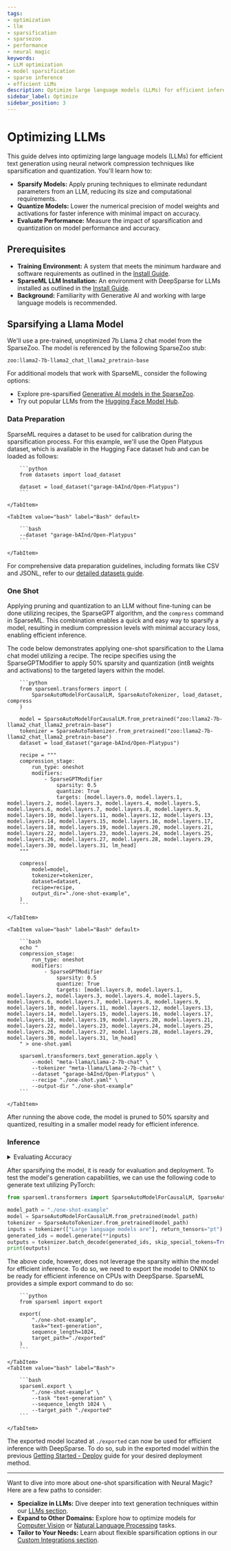 ```yaml
---
tags:
- optimization
- llm
- sparsification
- sparsezoo
- performance
- neural magic
keywords:
- LLM optimization
- model sparsification
- sparse inference
- efficient LLMs
description: Optimize large language models (LLMs) for efficient inference using one-shot pruning and quantization. Learn how to improve model performance and reduce costs without sacrificing accuracy.
sidebar_label: Optimize
sidebar_position: 3
---
```


# Optimizing LLMs

This guide delves into optimizing large language models (LLMs) for efficient text generation using neural network compression techniques like sparsification and quantization.
You'll learn how to:

- <b>Sparsify Models:</b> Apply pruning techniques to eliminate redundant parameters from an LLM, reducing its size and computational requirements.
- <b>Quantize Models:</b> Lower the numerical precision of model weights and activations for faster inference with minimal impact on accuracy.
- <b>Evaluate Performance:</b> Measure the impact of sparsification and quantization on model performance and accuracy.

## Prerequisites

- <b>Training Environment:</b> A system that meets the minimum hardware and software requirements as outlined in the [Install Guide](./install/#prerequisites).
- <b>SparseML LLM Installation:</b> An environment with DeepSparse for LLMs installed as outlined in the [Install Guide](./install#llms---causal-language-modeling).
- <b>Background:</b> Familiarity with Generative AI and working with large language models is recommended.

## Sparsifying a Llama Model

We'll use a pre-trained, unoptimized 7b Llama 2 chat model from the SparseZoo.
The model is referenced by the following SparseZoo stub:
```text
zoo:llama2-7b-llama2_chat_llama2_pretrain-base
```

For additional models that work with SparseML, consider the following options:
- Explore pre-sparsified [Generative AI models in the SparseZoo](https://sparsezoo.neuralmagic.com/?modelSet=generative_ai).
- Try out popular LLMs from the [Hugging Face Model Hub](https://huggingface.co/models?pipeline_tag=causal-lm).

### Data Preparation

SparseML requires a dataset to be used for calibration during the sparsification process.
For this example, we'll use the Open Platypus dataset, which is available in the Hugging Face dataset hub and can be loaded as follows:

<Tabs>
    <TabItem value="python" label="Python" default>

        ```python
        from datasets import load_dataset

        dataset = load_dataset("garage-bAInd/Open-Platypus")
        ```

    </TabItem>

    <TabItem value="bash" label="Bash" default>

        ```bash
        --dataset "garage-bAInd/Open-Platypus"
        ```

    </TabItem>
</Tabs>

For comprehensive data preparation guidelines, including formats like CSV and JSONL, refer to our [detailed datasets guide](../llms/data).

### One Shot

Applying pruning and quantization to an LLM without fine-tuning can be done utilizing recipes, the SparseGPT algorithm, and the `compress` command in SparseML.
This combination enables a quick and easy way to sparsify a model, resulting in medium compression levels with minimal accuracy loss, enabling efficient inference.

The code below demonstrates applying one-shot sparsification to the Llama chat model utilizing a recipe.
The recipe specifies using the SparseGPTModifier to apply 50% sparsity and quantization (int8 weights and activations) to the targeted layers within the model.

<Tabs>
    <TabItem value="python" label="Python" default>

        ```python
        from sparseml.transformers import (
            SparseAutoModelForCausalLM, SparseAutoTokenizer, load_dataset, compress
        )

        model = SparseAutoModelForCausalLM.from_pretrained("zoo:llama2-7b-llama2_chat_llama2_pretrain-base")
        tokenizer = SparseAutoTokenizer.from_pretrained("zoo:llama2-7b-llama2_chat_llama2_pretrain-base")
        dataset = load_dataset("garage-bAInd/Open-Platypus")

        recipe = """
        compression_stage:
            run_type: oneshot
            modifiers:
                - SparseGPTModifier
                    sparsity: 0.5
                    quantize: True
                    targets: [model.layers.0, model.layers.1, model.layers.2, model.layers.3, model.layers.4, model.layers.5, model.layers.6, model.layers.7, model.layers.8, model.layers.9, model.layers.10, model.layers.11, model.layers.12, model.layers.13, model.layers.14, model.layers.15, model.layers.16, model.layers.17, model.layers.18, model.layers.19, model.layers.20, model.layers.21, model.layers.22, model.layers.23, model.layers.24, model.layers.25, model.layers.26, model.layers.27, model.layers.28, model.layers.29, model.layers.30, model.layers.31, lm_head]
        """

        compress(
            model=model,
            tokenizer=tokenizer,
            dataset=dataset,
            recipe=recipe,
            output_dir="./one-shot-example",
        )
        ```

    </TabItem>

    <TabItem value="bash" label="Bash" default>

        ```bash
        echo "
        compression_stage:
            run_type: oneshot
            modifiers:
                - SparseGPTModifier
                    sparsity: 0.5
                    quantize: True
                    targets: [model.layers.0, model.layers.1, model.layers.2, model.layers.3, model.layers.4, model.layers.5, model.layers.6, model.layers.7, model.layers.8, model.layers.9, model.layers.10, model.layers.11, model.layers.12, model.layers.13, model.layers.14, model.layers.15, model.layers.16, model.layers.17, model.layers.18, model.layers.19, model.layers.20, model.layers.21, model.layers.22, model.layers.23, model.layers.24, model.layers.25, model.layers.26, model.layers.27, model.layers.28, model.layers.29, model.layers.30, model.layers.31, lm_head]
        " > one-shot.yaml

        sparseml.transformers.text_generation.apply \
            --model "meta-llama/Llama-2-7b-chat" \
            --tokenizer "meta-llama/Llama-2-7b-chat" \
            --dataset "garage-bAInd/Open-Platypus" \
            --recipe "./one-shot.yaml" \
            --output-dir "./one-shot-example"
        ```

    </TabItem>
</Tabs>

After running the above code, the model is pruned to 50% sparsity and quantized, resulting in a smaller model ready for efficient inference.

### Inference

<details>
    <summary>Evaluating Accuracy</summary>

    Evaluating the model's accuracy is important to ensure it meets the desired performance requirements.
    To do so, we can use the following code to evaluate the model's perplexity on a sample dataset:
    <Tabs>
        <TabItem value="python" label="Python" default>

            ```python
            from sparseml import evaluate

            evaluate(
                "./one-shot-example",
                datasets="openai_humaneval",
                integration="perplexity"
            )
            ```

        </TabItem>
        <TabItem value="bash" label="Bash">

            ```bash
            sparseml.evaluate \
                "./one-shot-example" \
                --datasets "openai_humaneval" \
                --integration "perplexity"
            ```

        </TabItem>
    </Tabs>

</details>

After sparsifying the model, it is ready for evaluation and deployment.
To test the model's generation capabilities, we can use the following code to generate text utilizing PyTorch:

```python
from sparseml.transformers import SparseAutoModelForCausalLM, SparseAutoTokenizer

model_path = "./one-shot-example"
model = SparseAutoModelForCausalLM.from_pretrained(model_path)
tokenizer = SparseAutoTokenizer.from_pretrained(model_path)
inputs = tokenizer(["Large language models are"], return_tensors="pt")
generated_ids = model.generate(**inputs)
outputs = tokenizer.batch_decode(generated_ids, skip_special_tokens=True)
print(outputs)
```

The above code, however, does not leverage the sparsity within the model for efficient inference.
To do so, we need to export the model to ONNX to be ready for efficient inference on CPUs with DeepSparse.
SparseML provides a simple export command to do so:

<Tabs>
    <TabItem value="python" label="Python" default>

        ```python
        from sparseml import export

        export(
            "./one-shot-example",
            task="text-generation",
            sequence_length=1024,
            target_path="./exported"
        )
        ```

    </TabItem>
    <TabItem value="bash" label="Bash">

        ```bash
        sparseml.export \
            "./one-shot-example" \
            --task "text-generation" \
            --sequence_length 1024 \
            --target_path "./exported"
        ```

    </TabItem>
</Tabs>

The exported model located at `./exported` can now be used for efficient inference with DeepSparse.
To do so, sub in the exported model within the previous [Getting Started - Deploy](./deploy) guide for your desired deployment method.

---

Want to dive into more about one-shot sparsification with Neural Magic? Here are a few paths to consider:

- <b>Specialize in LLMs:</b> Dive deeper into text generation techniques within our [LLMs section](../llms).
- <b>Expand to Other Domains:</b> Explore how to optimize models for [Computer Vision](../computer-vision) or [Natural Language Processing](../nlp) tasks.
- <b>Tailor to Your Needs:</b> Learn about flexible sparsification options in our [Custom Integrations section](../custom-integrations).
